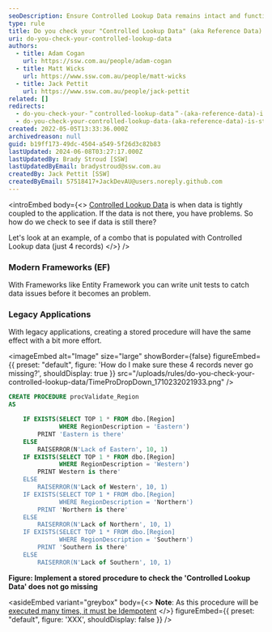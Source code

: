 ```yaml
---
seoDescription: Ensure Controlled Lookup Data remains intact and functional by implementing stored procedures or unit tests to validate data presence.
type: rule
title: Do you check your "Controlled Lookup Data" (aka Reference Data) is still there?
uri: do-you-check-your-controlled-lookup-data
authors:
  - title: Adam Cogan
    url: https://ssw.com.au/people/adam-cogan
  - title: Matt Wicks
    url: https://www.ssw.com.au/people/matt-wicks
  - title: Jack Pettit
    url: https://www.ssw.com.au/people/jack-pettit
related: []
redirects:
  - do-you-check-your-＂controlled-lookup-data＂-(aka-reference-data)-is-still-there-with-procvalidate
  - do-you-check-your-controlled-lookup-data-(aka-reference-data)-is-still-there-with-procvalidate
created: 2022-05-05T13:33:36.000Z
archivedreason: null
guid: b19ff173-49dc-4504-a549-5f26d3c82b83
lastUpdated: 2024-06-08T03:27:17.000Z
lastUpdatedBy: Brady Stroud [SSW]
lastUpdatedByEmail: bradystroud@ssw.com.au
createdBy: Jack Pettit [SSW]
createdByEmail: 57518417+JackDevAU@users.noreply.github.com
---
```


<introEmbed
  body={<>
[Controlled Lookup Data](/do-you-deploy-controlled-lookup-data) is when data is tightly coupled to the application. If the data is not there, you have problems. So how do we check to see if data is still there?

Let's look at an example, of a combo that is populated with Controlled Lookup data (just 4 records)
  </>}
/>
### Modern Frameworks (EF)

With Frameworks like Entity Framework you can write unit tests to catch data issues before it becomes an problem.

### Legacy Applications

With legacy applications, creating a stored procedure will have the same effect with a bit more effort.


<imageEmbed
  alt="Image"
  size="large"
  showBorder={false}
  figureEmbed={{
    preset: "default",
    figure: 'How do I make sure these 4 records never go missing?',
    shouldDisplay: true
  }}
  src="/uploads/rules/do-you-check-your-controlled-lookup-data/TimeProDropDown_1710232021933.png"
/>

```sql
CREATE PROCEDURE procValidate_Region
AS

    IF EXISTS(SELECT TOP 1 * FROM dbo.[Region]
              WHERE RegionDescription = 'Eastern')
        PRINT 'Eastern is there'
    ELSE
        RAISERROR(N'Lack of Eastern', 10, 1)
    IF EXISTS(SELECT TOP 1 * FROM dbo.[Region]
              WHERE RegionDescription = 'Western')
        PRINT Western is there'
    ELSE
        RAISERROR(N'Lack of Western', 10, 1)
    IF EXISTS(SELECT TOP 1 * FROM dbo.[Region]
              WHERE RegionDescription = 'Northern')
        PRINT 'Northern is there'
    ELSE
        RAISERROR(N'Lack of Northern', 10, 1)
    IF EXISTS(SELECT TOP 1 * FROM dbo.[Region]
              WHERE RegionDescription = 'Southern')
        PRINT 'Southern is there'
    ELSE
        RAISERROR(N'Lack of Southern', 10, 1)
```

**Figure: Implement a stored procedure to check the 'Controlled Lookup Data' does not go missing**

<asideEmbed
  variant="greybox"
  body={<>
    **Note**: As this procedure will be [executed many times, it must be Idempotent](/do-you-ignore-idempotency)
  </>}
  figureEmbed={{
    preset: "default",
    figure: 'XXX',
    shouldDisplay: false
  }}
/>

